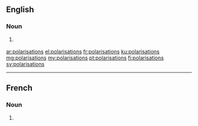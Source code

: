 ==English==

===Noun===
{{head|en|noun plural form}}

# {{label|en|British}} {{plural of|polarisation|lang=en}}

[[ar:polarisations]]
[[el:polarisations]]
[[fr:polarisations]]
[[ku:polarisations]]
[[mg:polarisations]]
[[my:polarisations]]
[[pt:polarisations]]
[[fi:polarisations]]
[[sv:polarisations]]

----

==French==

===Noun===
{{head|fr|noun plural form|g=f}}

# {{plural of|polarisation|lang=fr}}
{{rfc-auto}}